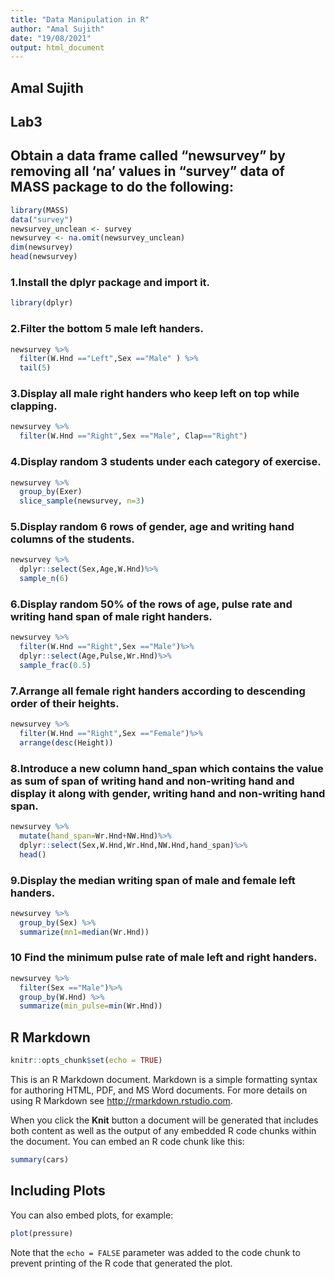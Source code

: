 ---
title: "Data Manipulation in R"
author: "Amal Sujith"
date: "19/08/2021"
output: html_document
---

## Amal Sujith

## Lab3
## Obtain a data frame called “newsurvey” by removing all ‘na’ values in “survey” data of MASS package to do the following:
```{r}
library(MASS)
data("survey")
newsurvey_unclean <- survey
newsurvey <- na.omit(newsurvey_unclean)
dim(newsurvey)
head(newsurvey)
```



### 1.Install the dplyr package and import it.
```{r}
library(dplyr)
```


### 2.Filter the bottom 5 male left handers.	

```{r}
newsurvey %>%
  filter(W.Hnd =="Left",Sex =="Male" ) %>%
  tail(5)
```


### 3.Display all male right handers who keep left on top while clapping.

```{r}
newsurvey %>%
  filter(W.Hnd =="Right",Sex =="Male", Clap=="Right")
```

### 4.Display random 3 students under each category of exercise.

```{r}
newsurvey %>% 
  group_by(Exer) 
  slice_sample(newsurvey, n=3)
```


### 5.Display random 6 rows of gender, age and writing hand columns of the students.

```{r}
newsurvey %>%
  dplyr::select(Sex,Age,W.Hnd)%>%
  sample_n(6)
```

### 6.Display random 50% of the rows of age, pulse rate and writing hand span of male right handers.

```{r}
newsurvey %>%
  filter(W.Hnd =="Right",Sex =="Male")%>%
  dplyr::select(Age,Pulse,Wr.Hnd)%>%
  sample_frac(0.5)
```

### 7.Arrange all female right handers according to descending order of their heights.

```{r}
newsurvey %>%
  filter(W.Hnd =="Right",Sex =="Female")%>%
  arrange(desc(Height))
```

### 8.Introduce a new column hand_span which contains the value as sum of span of writing hand and non-writing hand and display it along with gender, writing hand and non-writing hand span.

```{r}
newsurvey %>%
  mutate(hand_span=Wr.Hnd+NW.Hnd)%>%
  dplyr::select(Sex,W.Hnd,Wr.Hnd,NW.Hnd,hand_span)%>%
  head()
```

### 9.Display the median writing span of male and female left handers.

```{r}
newsurvey %>%
  group_by(Sex) %>%
  summarize(mn1=median(Wr.Hnd))
```

### 10	Find the minimum pulse rate of male left and right handers.

```{r}
newsurvey %>%
  filter(Sex =="Male")%>%
  group_by(W.Hnd) %>%
  summarize(min_pulse=min(Wr.Hnd))
```




## R Markdown

```{r setup, include=FALSE}
knitr::opts_chunk$set(echo = TRUE)
```

This is an R Markdown document. Markdown is a simple formatting syntax for authoring HTML, PDF, and MS Word documents. For more details on using R Markdown see <http://rmarkdown.rstudio.com>.

When you click the **Knit** button a document will be generated that includes both content as well as the output of any embedded R code chunks within the document. You can embed an R code chunk like this:

```{r cars}
summary(cars)
```

## Including Plots

You can also embed plots, for example:

```{r pressure, echo=FALSE}
plot(pressure)
```

Note that the `echo = FALSE` parameter was added to the code chunk to prevent printing of the R code that generated the plot.
